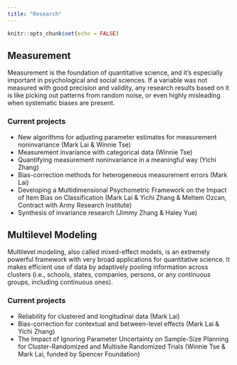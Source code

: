 ```yaml
---
title: "Research"
---
```


```r
knitr::opts_chunk$set(echo = FALSE)
```

## Measurement

Measurement is the foundation of quantitative science, and it's especially important in psychological and social sciences. If a variable was not measured with good precision and validity, any research results based on it is like picking out patterns from random noise, or even highly misleading when systematic biases are present. 

### Current projects

- New algorithms for adjusting parameter estimates for measurement noninvariance (Mark Lai & Winnie Tse)
- Measurement invariance with categorical data (Winnie Tse)
- Quantifying measurement noninvariance in a meaningful way (Yichi Zhang)
- Bias-correction methods for heterogeneous measurement errors (Mark Lai)
- Developing a Multidimensional Psychometric Framework on the Impact of Item Bias on Classification (Mark Lai & Yichi Zhang & Meltem Ozcan, Contract with Army Research Institute)
- Synthesis of invariance research (Jimmy Zhang & Haley Yue)

## Multilevel Modeling

Multilevel modeling, also called mixed-effect models, is an extremely powerful framework with very broad applications for quantitative science. It makes efficient use of data by adaptively pooling information across clusters (i.e., schools, states, companies, persons, or any continuous groups, including continuous ones). 

### Current projects

- Reliability for clustered and longitudinal data (Mark Lai)
- Bias-correction for contextual and between-level effects (Mark Lai & Yichi Zhang)
- The Impact of Ignoring Parameter Uncertainty on Sample-Size Planning for Cluster-Randomized and Multisite Randomized Trials (Winnie Tse & Mark Lai, funded by Spencer Foundation)
<!-- - Harmonization of multiwave daily diary data (Grace Mak, Haley Yue, Mark Lai) -->
